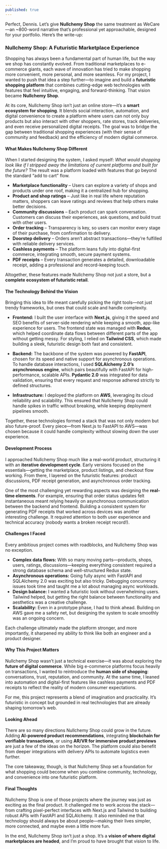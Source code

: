 ```yaml
---
published: true
---
```


Perfect, Dennis. Let’s give **Nullchemy Shop** the same treatment as WeCare—an \~800-word narrative that’s professional yet approachable, designed for your portfolio. Here’s the write-up:

### Nullchemy Shop: A Futuristic Marketplace Experience

Shopping has always been a fundamental part of human life, but the way we shop has constantly evolved. From traditional marketplaces to e-commerce giants, each wave of innovation has tried to make shopping more convenient, more personal, and more seamless. For my project, I wanted to push that idea a step further—to imagine and build a **futuristic shopping platform** that combines cutting-edge web technologies with features that feel intuitive, engaging, and forward-thinking. That vision became **Nullchemy Shop**.

At its core, Nullchemy Shop isn’t just an online store—it’s a **smart ecosystem for shopping**. It blends social interaction, automation, and digital convenience to create a platform where users can not only buy products but also interact with other shoppers, rate stores, track deliveries, and even receive personalized digital receipts. The goal was to bridge the gap between traditional shopping experiences (with their sense of community and feedback) and the efficiency of modern digital commerce.

#### What Makes Nullchemy Shop Different

When I started designing the system, I asked myself: _What would shopping look like if I stripped away the limitations of current platforms and built for the future?_ The result was a platform loaded with features that go beyond the standard “add to cart” flow.

- **Marketplace functionality** – Users can explore a variety of shops and products under one roof, making it a centralized hub for shopping.
- **Product and shop ratings** – Just like in real life where reputation matters, shoppers can leave ratings and reviews that help others make better decisions.
- **Community discussions** – Each product can spark conversation. Customers can discuss their experiences, ask questions, and build trust with other users.
- **Order tracking** – Transparency is key, so users can monitor every stage of their purchase, from confirmation to delivery.
- **Doorstep delivery** – Orders aren’t abstract transactions—they’re fulfilled with reliable delivery services.
- **Cashless payments** – The platform leans fully into digital-first commerce, integrating smooth, secure payment systems.
- **PDF receipts** – Every transaction generates a detailed, downloadable receipt, adding a professional and record-keeping touch.

Altogether, these features made Nullchemy Shop not just a store, but a **complete ecosystem of futuristic retail**.

#### The Technology Behind the Vision

Bringing this idea to life meant carefully picking the right tools—not just trendy frameworks, but ones that could scale and handle complexity.

- **Frontend:** I built the user interface with **Next.js**, giving it the speed and SEO benefits of server-side rendering while keeping a smooth, app-like experience for users. The frontend state was managed with **Redux**, which helped coordinate data flows between different parts of the app without getting messy. For styling, I relied on **Tailwind CSS**, which made building a sleek, futuristic design both fast and consistent.

- **Backend:** The backbone of the system was powered by **FastAPI**, chosen for its speed and native support for asynchronous operations. To handle database interactions, I used **SQLAlchemy 2.0’s asynchronous engine**, which pairs beautifully with FastAPI for high-performance, scalable APIs. **Pydantic 2.0** was integrated for data validation, ensuring that every request and response adhered strictly to defined structures.

- **Infrastructure:** I deployed the platform on **AWS**, leveraging its cloud reliability and scalability. This ensured that Nullchemy Shop could handle spikes in traffic without breaking, while keeping deployment pipelines smooth.

Together, these technologies formed a stack that was not only modern but also future-proof. Every piece—from Next.js to FastAPI to AWS—was chosen because it could handle complexity without slowing down the user experience.

#### Development Process

I approached Nullchemy Shop much like a real-world product, structuring it with an **iterative development cycle**. Early versions focused on the essentials—getting the marketplace, product listings, and checkout flow working. From there, I layered on the futuristic features: product discussions, PDF receipt generation, and asynchronous order tracking.

One of the most challenging yet rewarding aspects was designing the **real-time elements**. For example, ensuring that order status updates felt instantaneous meant relying heavily on asynchronous communication between the backend and frontend. Building a consistent system for generating PDF receipts that worked across devices was another interesting challenge. It required attention to both user experience and technical accuracy (nobody wants a broken receipt record!).

#### Challenges I Faced

Every ambitious project comes with roadblocks, and Nullchemy Shop was no exception.

- **Complex data flows:** With so many moving parts—products, shops, users, ratings, discussions—keeping everything consistent required a strong database schema and well-structured Redux state.
- **Asynchronous operations:** Going fully async with FastAPI and SQLAlchemy 2.0 was exciting but also tricky. Debugging concurrency issues took time and taught me a lot about managing async workloads.
- **Design balance:** I wanted a futuristic look without overwhelming users. Tailwind helped, but getting the right balance between functionality and aesthetics was a creative challenge.
- **Scalability:** Even in a prototype phase, I had to think ahead. Building on AWS gave me a safety net, but designing the system to scale smoothly was an ongoing concern.

Each challenge ultimately made the platform stronger, and more importantly, it sharpened my ability to think like both an engineer and a product designer.

#### Why This Project Matters

Nullchemy Shop wasn’t just a technical exercise—it was about exploring the **future of digital commerce**. While big e-commerce platforms focus heavily on transactions, I wanted to reintroduce the **human side of shopping**: conversations, trust, reputation, and community. At the same time, I leaned into automation and digital-first features like cashless payments and PDF receipts to reflect the reality of modern consumer expectations.

For me, this project represents a blend of imagination and practicality. It’s futuristic in concept but grounded in real technologies that are already shaping tomorrow’s web.

#### Looking Ahead

There are so many directions Nullchemy Shop could grow in the future. Adding **AI-powered product recommendations**, integrating **blockchain for verifiable transactions**, or using **AR/VR for immersive product previews** are just a few of the ideas on the horizon. The platform could also benefit from deeper integrations with delivery APIs to automate logistics even further.

The core takeaway, though, is that Nullchemy Shop set a foundation for what shopping could become when you combine community, technology, and convenience into one futuristic platform.

#### Final Thoughts

Nullchemy Shop is one of those projects where the journey was just as exciting as the final product. It challenged me to work across the stack—from crafting pixel-perfect interfaces with Next.js and Tailwind to building robust APIs with FastAPI and SQLAlchemy. It also reminded me that technology should always be about people—making their lives simpler, more connected, and maybe even a little more fun.

In the end, Nullchemy Shop isn’t just a shop. It’s a **vision of where digital marketplaces are headed**, and I’m proud to have brought that vision to life.
